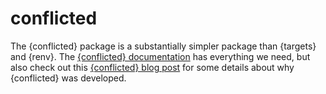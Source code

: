 # conflicted

The {conflicted} package is a substantially simpler package than {targets} and {renv}. The [{conflicted} documentation](https://conflicted.r-lib.org/) has everything we need, but also check out this [{conflicted} blog post](https://www.tidyverse.org/blog/2018/06/conflicted/) for some details about why {conflicted} was developed. 

